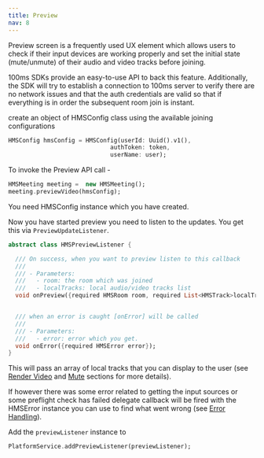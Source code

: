 ```yaml
---
title: Preview
nav: 8
---
```


Preview screen is a frequently used UX element which allows users to check if their input devices are working properly and set the initial state (mute/unmute) of their audio and video tracks before joining. 

100ms SDKs provide an easy-to-use API to back this feature. Additionally, the SDK will try to establish a connection to 100ms server to verify there are no network issues and that the auth credentials are valid so that if everything is in order the subsequent room join is instant.

create an object of HMSConfig class using the available  joining configurations

   ```dart
   HMSConfig hmsConfig = HMSConfig(userId: Uuid().v1(),
                                authToken: token,
                                userName: user);
   ```

To invoke the Preview API call -

```dart
HMSMeeting meeting =  new HMSMeeting();
meeting.previewVideo(hmsConfig);
```

You need HMSConfig instance which you have created.

Now you have started preview you need to listen to the updates. You get this via `PreviewUpdateListener`.

```dart
abstract class HMSPreviewListener {

  /// On success, when you want to preview listen to this callback
  ///
  /// - Parameters:
  ///   - room: the room which was joined
  ///   - localTracks: local audio/video tracks list
  void onPreview({required HMSRoom room, required List<HMSTrack>localTracks});


  /// when an error is caught [onError] will be called
  ///
  /// - Parameters:
  ///   - error: error which you get.
  void onError({required HMSError error});
}
```

This will pass an array of local tracks that you can display to the user (see [Render Video](render-video) and [Mute](mute) sections for more details).

If however there was some error related to getting the input sources or some preflight check has failed delegate callback will be fired with the HMSError instance you can use to find what went wrong (see [Error Handling](error-handling)).


Add the `previewListener` instance to 

```dart
PlatformService.addPreviewListener(previewListener);
```

